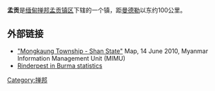 {{expand|time=2015-02-12T16:25:02+00:00}}
{{unreferenced|time=2015-02-12T16:25:02+00:00}}
{{Infobox settlement
|name          =孟贡
|other_name             = 孟拜（Mong pai）
|native_name            = 
|settlement_type        =镇
|image_skyline          = 
|imagesize              = 
|image_caption          = 
|pushpin_map           = Burma 
|pushpin_label_position =right
|pushpin_map_caption    =Location in Burma
|coordinates_display    = inline,title
|coordinates_region     = MM
|subdivision_type       = 国
|subdivision_name       ={{flag|Burma}}
|subdivision_type1      =邦
|subdivision_name1      = [[掸邦|掸邦]]
|subdivision_type2      = 县
|subdivision_name2      = [[雷楞县|雷楞县]]
|subdivision_type3      = 镇区
|subdivision_name3      = [[孟贡镇区|孟贡镇区]]
|subdivision_type4      = 
|subdivision_name4      =
|leader_title           = 
|leader_name            =
|established_title      = 
|established_date       = 
|area_total_km2           = 
|population_as_of               = 
|population_footnotes           =
|population_total               =
|population_density_km2         =
|timezone               =  [[缅甸标准时间|MST]]
|utc_offset             = +6.30
|latd=21|latm=36|lats=30|latNS=N
|longd=97 |longm=31|longs=50|longEW=E
|elevation_footnotes    =  
|elevation_m            = 1095
|elevation_ft           =
|website                = 
|footnotes              = 
}}
'''孟贡'''是[[缅甸|缅甸]][[掸邦|掸邦]][[孟贡镇区|孟贡镇区]]下辖的一个镇，距[[曼德勒|曼德勒]]以东约100公里。

==外部链接==
* [http://www.themimu.info/MapsInfo/Shan/MIMU154v01_100614_Mongkaung%20Ts-Shan%20State_A1.pdf "Mongkaung Township - Shan State"]{{dead link|date=2017年12月 |bot=InternetArchiveBot |fix-attempted=yes }} Map, 14 June 2010, Myanmar Information Management Unit (MIMU)
*[http://deriv.nls.uk/dcn6/7550/75509314.6.pdf Rinderpest in Burma statistics]{{Wayback|url=http://deriv.nls.uk/dcn6/7550/75509314.6.pdf |date=20140903120313 }}
{{Mong Kung Township}}
{{Shan State}}
[[Category:掸邦|Category:掸邦]]
{{Burma-geo-stub}}